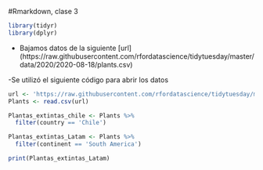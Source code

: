 #Rmarkdown, clase 3

```r
library(tidyr)
library(dplyr)
```

- Bajamos datos de la siguiente [url] (https://raw.githubusercontent.com/rfordatascience/tidytuesday/master/data/2020/2020-08-18/plants.csv)

-Se utilizó el siguiente código para abrir los datos

```r
url <- 'https://raw.githubusercontent.com/rfordatascience/tidytuesday/master/data/2020/2020-08-18/plants.csv'
Plants <- read.csv(url) 
```

```r
Plantas_extintas_chile <- Plants %>%
  filter(country == 'Chile')
```

```r
Plantas_extintas_Latam <- Plants %>%
  filter(continent == 'South America')

print(Plantas_extintas_Latam)
```
